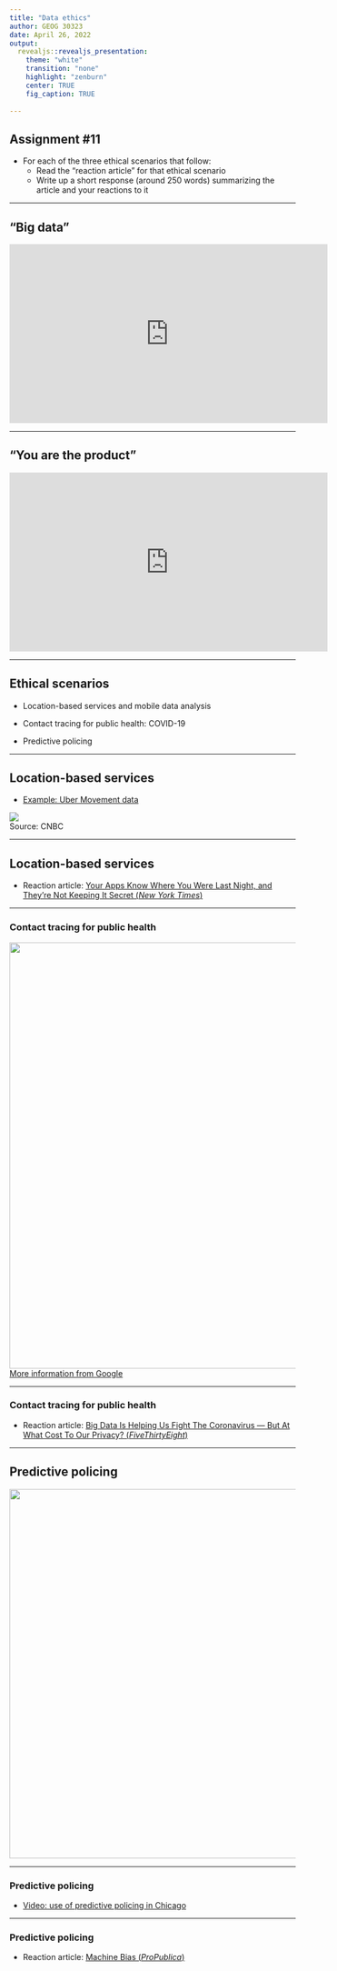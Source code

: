 ```yaml
---
title: "Data ethics"
author: GEOG 30323
date: April 26, 2022
output: 
  revealjs::revealjs_presentation: 
    theme: "white"
    transition: "none"
    highlight: "zenburn"
    center: TRUE
    fig_caption: TRUE
    
---
```


## Assignment #11

* For each of the three ethical scenarios that follow: 
  - Read the "reaction article" for that ethical scenario
  - Write up a short response (around 250 words) summarizing the article and your reactions to it

---

## "Big data"

<iframe width="560" height="315" src="https://www.youtube.com/embed/4A_A-CmrqpQ" title="YouTube video player" frameborder="0" allow="accelerometer; autoplay; clipboard-write; encrypted-media; gyroscope; picture-in-picture" allowfullscreen></iframe>

---

## "You are the product"

<iframe width="560" height="315" src="https://www.youtube.com/embed/3FmX8SBIeco" title="YouTube video player" frameborder="0" allow="accelerometer; autoplay; clipboard-write; encrypted-media; gyroscope; picture-in-picture" allowfullscreen></iframe>

---



## Ethical scenarios

* Location-based services and mobile data analysis

* Contact tracing for public health: COVID-19

* Predictive policing

---

## Location-based services

* [Example: Uber Movement data](https://movement.uber.com/?lang=en-US)

<img src="https://image.cnbcfm.com/api/v1/image/106170365-1570549735005uber-tracking.jpg?v=1570549772?w=720&h=405"><figcaption>Source: CNBC</figcaption>

---

## Location-based services

* Reaction article: [Your Apps Know Where You Were Last Night, and They're Not Keeping It Secret (_New York Times_)](https://www.nytimes.com/interactive/2018/12/10/business/location-data-privacy-apps.html)

---

### Contact tracing for public health

<img src=img/contact_tracing.jpg style="width: 750px"><figcaption>[More information from Google](https://blog.google/inside-google/company-announcements/apple-and-google-partner-covid-19-contact-tracing-technology)</figcaption>

---

### Contact tracing for public health

* Reaction article: [Big Data Is Helping Us Fight The Coronavirus — But At What Cost To Our Privacy? (_FiveThirtyEight_)](https://fivethirtyeight.com/features/big-data-is-helping-us-fight-the-coronavirus-but-at-what-cost-to-our-privacy/)

---

## Predictive policing

<img src="https://www.pluggedin.com/wp-content/uploads/2019/12/minority-report-2048x1354.jpg" style="width: 650px"></figcaption>

---

### Predictive policing

* [Video: use of predictive policing in Chicago](http://abc7chicago.com/video/embed/?pid=1486730)

---

### Predictive policing

* Reaction article: [Machine Bias (_ProPublica_)](https://www.propublica.org/article/machine-bias-risk-assessments-in-criminal-sentencing)











<style>

.reveal section img {
  background:none; 
  border:none; 
  box-shadow:none;
  }

h3 {



}
  
</style>

